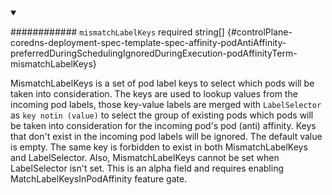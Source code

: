 
<details className="config-field" data-expandable="false" open>
<summary>

############ `mismatchLabelKeys` <span className="config-field-required" data-required="false">required</span> <span className="config-field-type">string[]</span> <span className="config-field-default"></span> <span className="config-field-enum"></span> {#controlPlane-coredns-deployment-spec-template-spec-affinity-podAntiAffinity-preferredDuringSchedulingIgnoredDuringExecution-podAffinityTerm-mismatchLabelKeys}

MismatchLabelKeys is a set of pod label keys to select which pods will
be taken into consideration. The keys are used to lookup values from the
incoming pod labels, those key-value labels are merged with `LabelSelector` as `key notin (value)`
to select the group of existing pods which pods will be taken into consideration
for the incoming pod's pod (anti) affinity. Keys that don't exist in the incoming
pod labels will be ignored. The default value is empty.
The same key is forbidden to exist in both MismatchLabelKeys and LabelSelector.
Also, MismatchLabelKeys cannot be set when LabelSelector isn't set.
This is an alpha field and requires enabling MatchLabelKeysInPodAffinity feature gate.

</summary>



</details>
